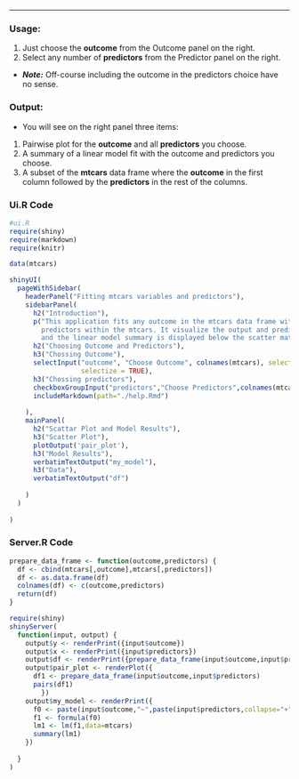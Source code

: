 ----

### Usage:
1. Just choose the **outcome** from the Outcome panel on the right.
2. Select any number of **predictors** from the Predictor panel on the right.
 * __*Note:*__ Off-course including the outcome in the predictors choice have no sense.

### Output:
* You will see on the right panel three items:
 1. Pairwise plot for the **outcome** and all **predictors** you choose.
 2. A summary of a linear model fit with the outcome and predictors you choose.
 3. A subset of the **mtcars** data frame where the __outcome__ in the first column followed by the __predictors__ in the rest of the columns.
 
### Ui.R Code
```r
#ui.R
require(shiny)
require(markdown)
require(knitr)

data(mtcars)

shinyUI(
  pageWithSidebar(
    headerPanel("Fitting mtcars variables and predictors"),
    sidebarPanel(
      h2("Introduction"),
      p("This application fits any outcome in the mtcars data frame with any number of 
        predictors within the mtcars. It visualize the output and predictors relationship in scatter matrix 
        and the linear model summary is displayed below the scatter matrix."),
      h2("Choosing Outcome and Predictors"),
      h3("Chossing Outcome"),
      selectInput("outcome", "Choose Outcome", colnames(mtcars), selected = "mpg", multiple = FALSE,
                  selectize = TRUE),
      h3("Chossing predictors"),
      checkboxGroupInput("predictors","Choose Predictors",colnames(mtcars),selected = "wt"),
      includeMarkdown(path="./help.Rmd")
      
    ),    
    mainPanel(
      h2("Scattar Plot and Model Results"),
      h3("Scatter Plot"),
      plotOutput('pair_plot'),
      h3("Model Results"),
      verbatimTextOutput("my_model"),
      h3("Data"),
      verbatimTextOutput("df")
      
    )
  )
  
)

```


### Server.R Code

```r


prepare_data_frame <- function(outcome,predictors) {
  df <- cbind(mtcars[,outcome],mtcars[,predictors])
  df <- as.data.frame(df)
  colnames(df) <- c(outcome,predictors)
  return(df)
}

require(shiny)
shinyServer(
  function(input, output) {
    output$y <- renderPrint({input$outcome})
    output$x <- renderPrint({input$predictors})
    output$df <- renderPrint({prepare_data_frame(input$outcome,input$predictors)})
    output$pair_plot <- renderPlot({
      df1 <- prepare_data_frame(input$outcome,input$predictors)
      pairs(df1)
        })
    output$my_model <- renderPrint({
      f0 <- paste(input$outcome,"~",paste(input$predictors,collapse="+"),sep="")
      f1 <- formula(f0)
      lm1 <- lm(f1,data=mtcars)
      summary(lm1)
    })
    
  }
)

```

